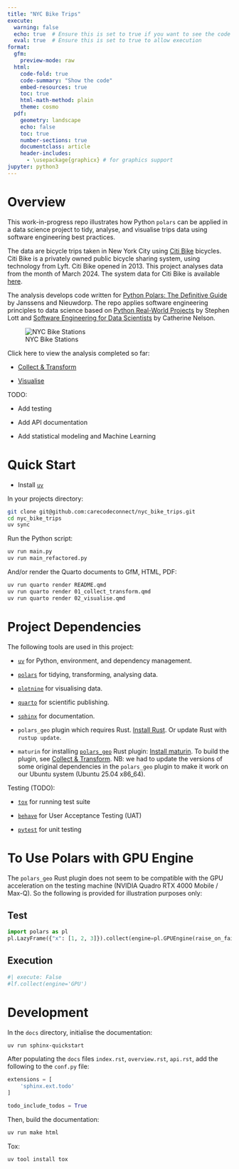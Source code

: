 ```yaml
---
title: "NYC Bike Trips"
execute:
  warning: false
  echo: true  # Ensure this is set to true if you want to see the code
  eval: true  # Ensure this is set to true to allow execution
format:
  gfm:
    preview-mode: raw
  html:
    code-fold: true
    code-summary: "Show the code"
    embed-resources: true
    toc: true
    html-math-method: plain
    theme: cosmo
  pdf:
    geometry: landscape
    echo: false
    toc: true
    number-sections: true
    documentclass: article
    header-includes:
      - \usepackage{graphicx} # for graphics support
jupyter: python3
---
```


# Overview

This work-in-progress repo illustrates how Python `polars` can be applied in a data science project to tidy, analyse, and visualise trips data using software engineering best practices.

The data are bicycle trips taken in New York City using [Citi Bike](https://en.wikipedia.org/wiki/Citi_Bike) bicycles. Citi Bike is a privately owned public bicycle sharing system, using technology from Lyft. Citi Bike opened in 2013. This project analyses data from the month of March 2024. The system data for Citi Bike is available [here](https://citibikenyc.com/system-data).

The analysis develops code written for [Python Polars: The Definitive Guide](https://github.com/jeroenjanssens/python-polars-the-definitive-guide) by Janssens and Nieuwdorp. The repo applies software engineering principles to data science based on [Python Real-World Projects](https://www.oreilly.com/library/view/python-real-world-projects/9781803246765/) by Stephen Lott and [Software Engineering for Data Scientists](https://www.oreilly.com/library/view/software-engineering-for/9781098136192/) by Catherine Nelson.

![NYC Bike Stations](img/nyc_map.png)

Click here to view the analysis completed so far:

- [Collect & Transform](01_collect_transform.md)

- [Visualise](02_visualise.md)

TODO:

- Add testing

- Add API documentation

- Add statistical modeling and Machine Learning

# Quick Start

- Install [`uv`](https://docs.astral.sh/uv/getting-started/installation/)

In your projects directory:
```bash
git clone git@github.com:carecodeconnect/nyc_bike_trips.git
cd nyc_bike_trips
uv sync
```

Run the Python script:
```bash
uv run main.py
uv run main_refactored.py
```

And/or render the Quarto documents to GfM, HTML, PDF:

```bash
uv run quarto render README.qmd
uv run quarto render 01_collect_transform.qmd
uv run quarto render 02_visualise.qmd
```

# Project Dependencies

The following tools are used in this project:

- [`uv`](https://docs.astral.sh/uv/getting-started/installation/) for Python, environment, and dependency management.

- [`polars`](https://docs.pola.rs/user-guide/getting-started/) for tidying, transforming, analysing data. 

- [`plotnine`](https://plotnine.org/guide/install.html) for visualising data.

- [`quarto`](https://quarto.org/docs/get-started/) for scientific publishing.

- [`sphinx`](https://www.sphinx-doc.org/en/master/usage/installation.html) for documentation.

- `polars_geo` plugin which requires Rust. [Install Rust](https://www.rust-lang.org/tools/install). Or update Rust with `rustup update`.

- `maturin` for installing [`polars_geo`](https://github.com/jeroenjanssens/python-polars-the-definitive-guide/tree/main/plugins/polars_geo) Rust plugin: [Install maturin](https://www.maturin.rs/installation.html). To build the plugin, see [Collect & Transform](01_collect_transform.md). NB: we had to update the versions of some original dependencies in the `polars_geo` plugin to make it work on our Ubuntu system (Ubuntu 25.04 x86_64).

Testing (TODO):

- [`tox`](https://tox.wiki/en/4.27.0/installation.html) for running test suite

- [`behave`](https://behave.readthedocs.io/en/latest/install/) for User Acceptance Testing (UAT)

- [`pytest`](https://docs.pytest.org/en/stable/getting-started.html) for unit testing

# To Use Polars with GPU Engine

The `polars_geo` Rust plugin does not seem to be compatible with the GPU acceleration on the testing machine (NVIDIA Quadro RTX 4000 Mobile / Max-Q). So the following is provided for illustration purposes only:

## Test
```python
import polars as pl
pl.LazyFrame({"x": [1, 2, 3]}).collect(engine=pl.GPUEngine(raise_on_fail=True))
```

## Execution
```python
#| execute: False
#lf.collect(engine='GPU')
```

# Development

In the `docs` directory, initialise the documentation:
```bash
uv run sphinx-quickstart
```

After populating the `docs` files `index.rst`, `overview.rst`, `api.rst`, add the following to the `conf.py` file:

```python
extensions = [
    'sphinx.ext.todo'
]

todo_include_todos = True
```

Then, build the documentation:

```bash
uv run make html
```

Tox: 

```bash
uv tool install tox
```
